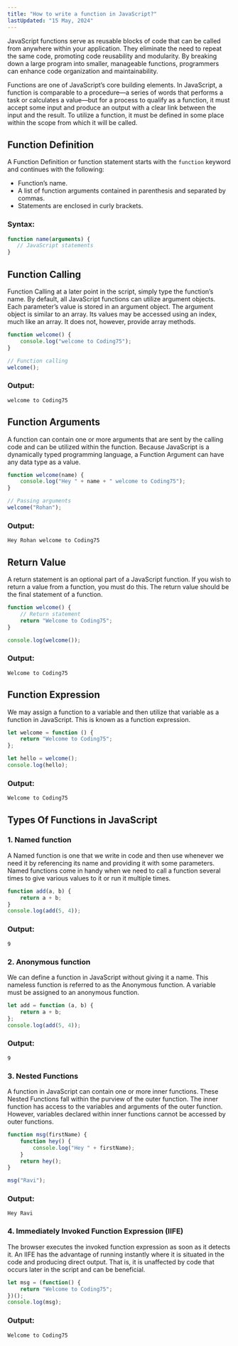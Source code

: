 ```yaml
---
title: "How to write a function in JavaScript?"
lastUpdated: "15 May, 2024"
---
```


JavaScript functions serve as reusable blocks of code that can be called from anywhere within your application. They eliminate the need to repeat the same code, promoting code reusability and modularity. By breaking down a large program into smaller, manageable functions, programmers can enhance code organization and maintainability.

Functions are one of JavaScript’s core building elements. In JavaScript, a function is comparable to a procedure—a series of words that performs a task or calculates a value—but for a process to qualify as a function, it must accept some input and produce an output with a clear link between the input and the result. To utilize a function, it must be defined in some place within the scope from which it will be called.

## Function Definition
A Function Definition or function statement starts with the `function` keyword and continues with the following:

- Function’s name.
- A list of function arguments contained in parenthesis and separated by commas.
- Statements are enclosed in curly brackets.

### Syntax:
```javascript
function name(arguments) {
   // JavaScript statements
}
```

## Function Calling
Function Calling at a later point in the script, simply type the function’s name. By default, all JavaScript functions can utilize argument objects. Each parameter’s value is stored in an argument object. The argument object is similar to an array. Its values may be accessed using an index, much like an array. It does not, however, provide array methods.

```javascript
function welcome() {
    console.log("welcome to Coding75");
}

// Function calling
welcome();
```

### Output:
```
welcome to Coding75
```

## Function Arguments
A function can contain one or more arguments that are sent by the calling code and can be utilized within the function. Because JavaScript is a dynamically typed programming language, a Function Argument can have any data type as a value.

```javascript
function welcome(name) {
    console.log("Hey " + name + " welcome to Coding75");
}

// Passing arguments
welcome("Rohan");
```

### Output:
```
Hey Rohan welcome to Coding75
```

## Return Value
A return statement is an optional part of a JavaScript function. If you wish to return a value from a function, you must do this. The return value should be the final statement of a function.

```javascript
function welcome() {
    // Return statement
    return "Welcome to Coding75";
}

console.log(welcome());
```

### Output:
```
Welcome to Coding75
```

## Function Expression
We may assign a function to a variable and then utilize that variable as a function in JavaScript. This is known as a function expression.

```javascript
let welcome = function () {
    return "Welcome to Coding75";
};

let hello = welcome();
console.log(hello);
```

### Output:
```
Welcome to Coding75
```

## Types Of Functions in JavaScript

### 1. Named function
A Named function is one that we write in code and then use whenever we need it by referencing its name and providing it with some parameters. Named functions come in handy when we need to call a function several times to give various values to it or run it multiple times.

```javascript
function add(a, b) {
    return a + b;
}
console.log(add(5, 4));
```

### Output:
```
9
```

### 2. Anonymous function
We can define a function in JavaScript without giving it a name. This nameless function is referred to as the Anonymous function. A variable must be assigned to an anonymous function.

```javascript
let add = function (a, b) {
    return a + b;
};
console.log(add(5, 4));
```

### Output:
```
9
```

### 3. Nested Functions
A function in JavaScript can contain one or more inner functions. These Nested Functions fall within the purview of the outer function. The inner function has access to the variables and arguments of the outer function. However, variables declared within inner functions cannot be accessed by outer functions.

```javascript
function msg(firstName) {
    function hey() {
        console.log("Hey " + firstName);
    }
    return hey();
}

msg("Ravi");
```

### Output:
```
Hey Ravi
```

### 4. Immediately Invoked Function Expression (IIFE)
The browser executes the invoked function expression as soon as it detects it. An IIFE has the advantage of running instantly where it is situated in the code and producing direct output. That is, it is unaffected by code that occurs later in the script and can be beneficial.

```javascript
let msg = (function() {
    return "Welcome to Coding75";
})();
console.log(msg);
```

### Output:
```
Welcome to Coding75